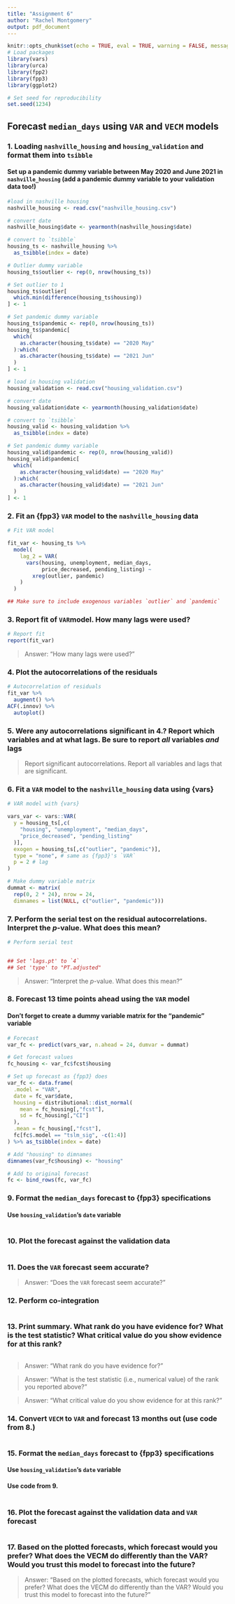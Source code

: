 ```yaml
---
title: "Assignment 6"
author: "Rachel Montgomery"
output: pdf_document
---
```


```r
knitr::opts_chunk$set(echo = TRUE, eval = TRUE, warning = FALSE, message = FALSE, comment = NA, cache = TRUE)
# Load packages
library(vars)
library(urca)
library(fpp2)
library(fpp3)
library(ggplot2)

# Set seed for reproducibility
set.seed(1234)
```

## Forecast `median_days` using `VAR` and `VECM` models

### 1. Loading `nashville_housing` and `housing_validation` and format them into `tsibble`
#### Set up a pandemic dummy variable between May 2020 and June 2021 in `nashville_housing` (add a pandemic dummy variable to your validation data too!)

```r
#load in nashville housing 
nashville_housing <- read.csv("nashville_housing.csv")

# convert date 
nashville_housing$date <- yearmonth(nashville_housing$date)

# convert to `tsibble`
housing_ts <- nashville_housing %>%
  as_tsibble(index = date)

# Outlier dummy variable
housing_ts$outlier <- rep(0, nrow(housing_ts))

# Set outlier to 1
housing_ts$outlier[
  which.min(difference(housing_ts$housing))
] <- 1

# Set pandemic dummy variable 
housing_ts$pandemic <- rep(0, nrow(housing_ts))
housing_ts$pandemic[
  which(
    as.character(housing_ts$date) == "2020 May"
  ):which(
    as.character(housing_ts$date) == "2021 Jun"
  )
] <- 1
```

```r
# load in housing validation
housing_validation <- read.csv("housing_validation.csv")

# convert date
housing_validation$date <- yearmonth(housing_validation$date)

# convert to `tsibble`
housing_valid <- housing_validation %>%
  as_tsibble(index = date)

# Set pandemic dummy variable 
housing_valid$pandemic <- rep(0, nrow(housing_valid))
housing_valid$pandemic[
  which(
    as.character(housing_valid$date) == "2020 May"
  ):which(
    as.character(housing_valid$date) == "2021 Jun"
  )
] <- 1

```

### 2. Fit an \{fpp3\} `VAR` model to the `nashville_housing` data

```r
# Fit VAR model

fit_var <- housing_ts %>%
  model(
    lag_2 = VAR(
      vars(housing, unemployment, median_days,
           price_decreased, pending_listing) ~
        xreg(outlier, pandemic)
    )
  )

## Make sure to include exogenous variables `outlier` and `pandemic`
```

### 3. Report fit of `VAR`model. How many lags were used?

```r
# Report fit
report(fit_var)
```


> Answer: "How many lags were used?"

### 4. Plot the autocorrelations of the residuals

```r
# Autocorrelation of residuals
fit_var %>%
  augment() %>%
ACF(.innov) %>%
  autoplot()
```

### 5. Were any autocorrelations significant in 4.? Report which variables and at what lags. Be sure to report *all* variables *and* lags

> Report significant autocorrelations. Report all variables and lags that are significant.

### 6. Fit a `VAR` model to the `nashville_housing` data using \{vars\}

```r
# VAR model with {vars}

vars_var <- vars::VAR(
  y = housing_ts[,c(
    "housing", "unemployment", "median_days",
    "price_decreased", "pending_listing"
  )],
  exogen = housing_ts[,c("outlier", "pandemic")],
  type = "none", # same as {fpp3}'s `VAR`
  p = 2 # lag
)

# Make dummy variable matrix
dummat <- matrix(
  rep(0, 2 * 24), nrow = 24,
  dimnames = list(NULL, c("outlier", "pandemic")))

```

### 7. Perform the serial test on the residual autocorrelations. Interpret the *p*-value. What does this mean?

```r
# Perform serial test


## Set 'lags.pt' to `4`
## Set 'type' to "PT.adjusted"
```

> Answer: "Interpret the *p*-value. What does this mean?"

### 8. Forecast 13 time points ahead using the `VAR` model
#### Don't forget to create a dummy variable matrix for the "pandemic" variable

```r

# Forecast
var_fc <- predict(vars_var, n.ahead = 24, dumvar = dummat)

# Get forecast values
fc_housing <- var_fc$fcst$housing

# Set up forecast as {fpp3} does
var_fc <- data.frame(
  .model = "VAR",
  date = fc_var$date,
  housing = distributional::dist_normal(
    mean = fc_housing[,"fcst"],
    sd = fc_housing[,"CI"]
  ),
  .mean = fc_housing[,"fcst"],
  fc[fc$.model == "tslm_sig", -c(1:4)]
) %>% as_tsibble(index = date)

# Add "housing" to dimnames
dimnames(var_fc$housing) <- "housing"

# Add to original forecast
fc <- bind_rows(fc, var_fc)

```

### 9. Format the `median_days` forecast to {fpp3} specifications
#### Use `housing_validation`'s `date` variable

```r

```

### 10. Plot the forecast against the validation data

```r

```

### 11. Does the `VAR` forecast seem accurate?

> Answer: "Does the `VAR` forecast seem accurate?"

### 12. Perform co-integration

```r

```

### 13. Print summary. What rank do you have evidence for? What is the test statistic? What critical value do you show evidence for at this rank?

```r

```

> Answer: "What rank do you have evidence for?"

> Answer: "What is the test statistic (i.e., numerical value) of the rank you reported above?"

> Answer: "What critical value do you show evidence for at this rank?"

### 14. Convert `VECM` to `VAR` and forecast 13 months out (use code from 8.)

```r

```

### 15. Format the `median_days` forecast to {fpp3} specifications
#### Use `housing_validation`'s `date` variable
#### Use code from 9.

```r

```

### 16. Plot the forecast against the validation data and `VAR` forecast

```r

```

### 17. Based on the plotted forecasts, which forecast would you prefer? What does the VECM do differently than the VAR? Would you trust this model to forecast into the future?

> Answer: "Based on the plotted forecasts, which forecast would you prefer? What does the VECM do differently than the VAR? Would you trust this model to forecast into the future?"








